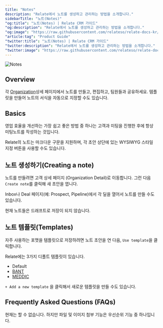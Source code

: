 ```yaml
---
title: "Notes"
description: "Relate에서 노트를 생성하고 관리하는 방법을 소개합니다."
sidebarTitle: "노트(Notes)"
"og:title": "노트(Notes) | Relate CRM 가이드"
"og:description": "Relate에서 노트를 생성하고 관리하는 방법을 소개합니다."
"og:image": "https://raw.githubusercontent.com/relateso/relate-docs-kr/main/docs/images/features/notes.png"
"article:tag": "Product Guide"
"twitter:title": "노트(Notes) | Relate CRM 가이드"
"twitter:description": "Relate에서 노트를 생성하고 관리하는 방법을 소개합니다."
"twitter:image": "https://raw.githubusercontent.com/relateso/relate-docs-kr/main/docs/images/features/notes.png"
---
```


![Notes](/images/features/notes.png)

## Overview
각 [Organization](/features/organizations/)상세 페이지에서 노트를 만들고, 편집하고, 팀원들과 공유하세요. 템플릿을 만들어 노트의 서식을 자동으로 지정할 수도 있습니다.

## Basics
영업 효율을 개선하는 가장 쉽고 좋은 방법 중 하나는 고객과 미팅을 진행한 후에 항상 미팅노트를 작성하는 것입니다.

Relate의 노트는 마크다운 구문을 지원하며, 각 초안 상단에 있는 WYSIWYG 스타일 지정 버튼을 사용할 수도 있습니다.

## 노트 생성하기(Creating a note)
노트를 만들려면 고객 상세 페이지 (Organization Detail)로 이동합니다. 그런 다음 `Create note`를 클릭해 새 초안을 엽니다.

Inbox나 Deal 페이지(예: Prospect, Pipeline)에서 각 딜을 열어서 노트를 만들 수도 있습니다.

<Warning>현재 노트들은 드래프트로 저장이 되지 않습니다.</Warning>

## 노트 템플릿(Templates)
자주 사용하는 포맷을 템플릿으로 저장하려면 노트 초안을 연 다음, `Use template`을 클릭합니다.

Relate에는 3가지 디폴트 템플릿이 있습니다.
- Default
- [BANT](https://www.relate.kr/blog/what-is-bant/)
- [MEDDIC](https://www.relate.kr/blog/what-is-meddic/)

`+ Add a new template` 을 클릭해서 새로운 템플릿을 만들 수도 있습니다.

## Frequently Asked Questions (FAQs)
<AccordionGroup>
<Accordion title="노트에 파일이나 이미지 첨부를 할 수 있나요?">
현재는 할 수 없습니다. 하지만 파일 및 이미지 첨부 기능은 우선순위 기능 중 하나입니다.
</Accordion>
</AccordionGroup>
